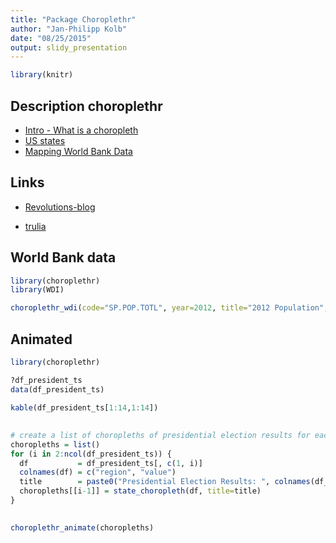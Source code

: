 ```yaml
---
title: "Package Choroplethr"
author: "Jan-Philipp Kolb"
date: "08/25/2015"
output: slidy_presentation
---
```


```r
library(knitr)
```



## Description choroplethr

- [Intro - What is a choropleth](https://cran.r-project.org/web/packages/choroplethr/vignettes/a-introduction.html)
- [US states](https://cran.r-project.org/web/packages/choroplethr/vignettes/b-state-choropleth.html)
- [Mapping World Bank Data](https://cran.r-project.org/web/packages/choroplethr/vignettes/f-world-bank-data.html)

## Links

- [Revolutions-blog](http://blog.revolutionanalytics.com/2014/01/easy-data-maps-with-r-the-choroplethr-package-.html)

- [trulia](http://www.trulia.com/tech/2014/01/15/the-choroplethr-package-for-r/)

## World Bank data

```r
library(choroplethr)
library(WDI) 

choroplethr_wdi(code="SP.POP.TOTL", year=2012, title="2012 Population", num_colors=1)
```

## Animated

```r
library(choroplethr)

?df_president_ts
data(df_president_ts)

kable(df_president_ts[1:14,1:14])
```

##

```r
# create a list of choropleths of presidential election results for each year
choropleths = list()
for (i in 2:ncol(df_president_ts)) {
  df           = df_president_ts[, c(1, i)]
  colnames(df) = c("region", "value")
  title        = paste0("Presidential Election Results: ", colnames(df_president_ts)[i])
  choropleths[[i-1]] = state_choropleth(df, title=title)
}
```

## 

```r
choroplethr_animate(choropleths)
```

